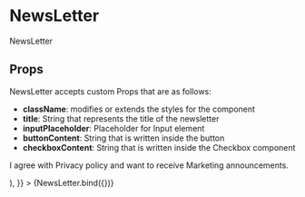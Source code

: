
<Meta title="components/molecules/NewsLetter" decorators={[withDesign]} />

# NewsLetter

NewsLetter

## Props

NewsLetter accepts custom Props that are as follows:

- <b>className</b>: modifies or extends the styles for the component
- <b>title</b>: String that represents the title of the newsletter
- <b>inputPlaceholder</b>: Placeholder for Input element
- <b>buttonContent</b>: String that is written inside the button
- <b>checkboxContent</b>: String that is written inside the Checkbox component

<Canvas>
  <Story
    name="NewsLetter"
    parameters={{
      design: {
        type: 'figma',
        url: '',
      },
    }}
    args={{
      className: '',
      title: 'Odoberajte novinky z knižnice',
      buttonContent: 'Subscribe',
      inputPlaceholder: 'Your e-mail',
      checkboxContent: (
        <p>
          I agree with <span className="underline">Privacy policy</span> and want to receive Marketing announcements.
        </p>
      ),
    }}
  >
    {NewsLetter.bind({})}
  </Story>
</Canvas>

<ArgsTable of={NewsLetter} />
